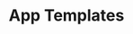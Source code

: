 ---
title: App Templates
description: Setup enterprise software with templates, supabase, odoo, dify, gitlab,...
icon: BookDashed
---